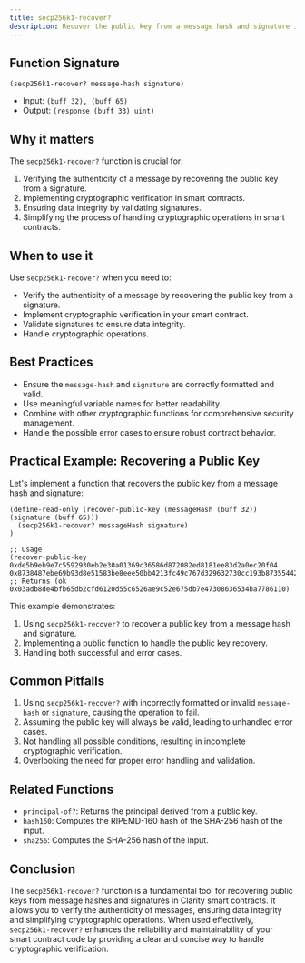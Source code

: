```yaml
---
title: secp256k1-recover?
description: Recover the public key from a message hash and signature in Clarity smart contracts.
---
```


## Function Signature

```clarity
(secp256k1-recover? message-hash signature)
```

- Input: `(buff 32), (buff 65)`
- Output: `(response (buff 33) uint)`

## Why it matters

The `secp256k1-recover?` function is crucial for:

1. Verifying the authenticity of a message by recovering the public key from a signature.
2. Implementing cryptographic verification in smart contracts.
3. Ensuring data integrity by validating signatures.
4. Simplifying the process of handling cryptographic operations in smart contracts.

## When to use it

Use `secp256k1-recover?` when you need to:

- Verify the authenticity of a message by recovering the public key from a signature.
- Implement cryptographic verification in your smart contract.
- Validate signatures to ensure data integrity.
- Handle cryptographic operations.

## Best Practices

- Ensure the `message-hash` and `signature` are correctly formatted and valid.
- Use meaningful variable names for better readability.
- Combine with other cryptographic functions for comprehensive security management.
- Handle the possible error cases to ensure robust contract behavior.

## Practical Example: Recovering a Public Key

Let's implement a function that recovers the public key from a message hash and signature:

```clarity
(define-read-only (recover-public-key (messageHash (buff 32)) (signature (buff 65)))
  (secp256k1-recover? messageHash signature)
)

;; Usage
(recover-public-key 0xde5b9eb9e7c5592930eb2e30a01369c36586d872082ed8181ee83d2a0ec20f04 0x8738487ebe69b93d8e51583be8eee50bb4213fc49c767d329632730cc193b873554428fc936ca3569afc15f1c9365f6591d6251a89fee9c9ac661116824d3a1301) 
;; Returns (ok 0x03adb8de4bfb65db2cfd6120d55c6526ae9c52e675db7e47308636534ba7786110)
```

This example demonstrates:
1. Using `secp256k1-recover?` to recover a public key from a message hash and signature.
2. Implementing a public function to handle the public key recovery.
3. Handling both successful and error cases.

## Common Pitfalls

1. Using `secp256k1-recover?` with incorrectly formatted or invalid `message-hash` or `signature`, causing the operation to fail.
2. Assuming the public key will always be valid, leading to unhandled error cases.
3. Not handling all possible conditions, resulting in incomplete cryptographic verification.
4. Overlooking the need for proper error handling and validation.

## Related Functions

- `principal-of?`: Returns the principal derived from a public key.
- `hash160`: Computes the RIPEMD-160 hash of the SHA-256 hash of the input.
- `sha256`: Computes the SHA-256 hash of the input.

## Conclusion

The `secp256k1-recover?` function is a fundamental tool for recovering public keys from message hashes and signatures in Clarity smart contracts. It allows you to verify the authenticity of messages, ensuring data integrity and simplifying cryptographic operations. When used effectively, `secp256k1-recover?` enhances the reliability and maintainability of your smart contract code by providing a clear and concise way to handle cryptographic verification.
